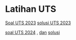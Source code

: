 # Latihan UTS

[Soal UTS 2023](UTS_2023_RC-3.soal.pdf)
[solusi UTS 2023](./UTS_2023_RC-1.solusi.pdf)

[soal UTS 2024](UTS__2022.pdf) , [dan](UTS_final_2_solusi.pdf)
[solusi](UTS_final_2_solusi.pdf)

